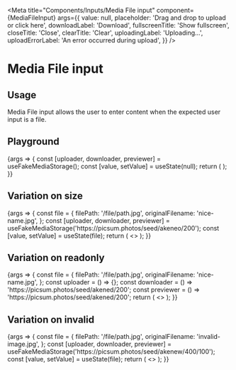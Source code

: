 
<Meta
  title="Components/Inputs/Media File input"
  component={MediaFileInput}
  args={{
    value: null,
    placeholder: 'Drag and drop to upload or click here',
    downloadLabel: 'Download',
    fullscreenTitle: 'Show fullscreen',
    closeTitle: 'Close',
    clearTitle: 'Clear',
    uploadingLabel: 'Uploading...',
    uploadErrorLabel: 'An error occurred during upload',
  }}
/>

# Media File input

## Usage

Media File input allows the user to enter content when the expected user input is a file.

## Playground

<Canvas>
  <Story name="Standard">
    {args => {
      const [uploader, downloader, previewer] = useFakeMediaStorage();
      const [value, setValue] = useState(null);
      return (
        <MediaFileInput
          {...args}
          value={value}
          onChange={setValue}
          uploader={uploader}
          downloader={downloader}
          previewer={previewer}
        />
      );
    }}
  </Story>
</Canvas>

<ArgsTable story="Standard" />

## Variation on size

<Canvas>
  <Story name="Size">
    {args => {
      const file = {
        filePath: '/file/path.jpg',
        originalFilename: 'nice-name.jpg',
      };
      const [uploader, downloader, previewer] = useFakeMediaStorage('https://picsum.photos/seed/akeneo/200');
      const [value, setValue] = useState(file);
      return (
        <>
          <MediaFileInput
            {...args}
            value={value}
            onChange={setValue}
            uploader={uploader}
            downloader={downloader}
            previewer={previewer}
          />
          <MediaFileInput
            {...args}
            size="small"
            value={value}
            onChange={setValue}
            uploader={uploader}
            downloader={downloader}
            previewer={previewer}
          />
        </>
      );
    }}
  </Story>
</Canvas>

## Variation on readonly

<Canvas>
  <Story name="Read only">
    {args => {
      const file = {
        filePath: '/file/path.jpg',
        originalFilename: 'nice-name.jpg',
      };
      const uploader = () => {};
      const downloader = () => 'https://picsum.photos/seed/akened/200';
      const previewer = () => 'https://picsum.photos/seed/akened/200';
      return (
        <>
          <MediaFileInput
            {...args}
            value={null}
            readOnly
            uploader={uploader}
            downloader={downloader}
            previewer={previewer}
          />
          <MediaFileInput
            {...args}
            value={file}
            readOnly
            uploader={uploader}
            downloader={downloader}
            previewer={previewer}
          />
          <MediaFileInput
            {...args}
            value={null}
            size="small"
            readOnly
            uploader={uploader}
            downloader={downloader}
            previewer={previewer}
          />
          <MediaFileInput
            {...args}
            value={file}
            size="small"
            readOnly
            uploader={uploader}
            downloader={downloader}
            previewer={previewer}
          />
        </>
      );
    }}
  </Story>
</Canvas>

## Variation on invalid

<Canvas>
  <Story name="invalid">
    {args => {
      const file = {
        filePath: '/file/path.jpg',
        originalFilename: 'invalid-image.jpg',
      };
      const [uploader, downloader, previewer] = useFakeMediaStorage('https://picsum.photos/seed/akenew/400/100');
      const [value, setValue] = useState(file);
      return (
        <>
          <MediaFileInput
            {...args}
            value={value}
            onChange={setValue}
            uploader={uploader}
            downloader={downloader}
            previewer={previewer}
            invalid={true}
          />
          <MediaFileInput
            {...args}
            size="small"
            value={value}
            onChange={setValue}
            uploader={uploader}
            downloader={downloader}
            previewer={previewer}
            invalid={true}
          />
        </>
      );
    }}
  </Story>
</Canvas>
